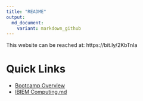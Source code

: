 ```yaml
---
title: "README"
output:
  md_document:
    variant: markdown_github
---
```


This website can be reached at: https://bit.ly/2KbTnIa

# Quick Links
- [Bootcamp Overview](content/bootcamp_overview.md)
- [IBIEM Computing.md](content/misc/ibiem_computing.md)

